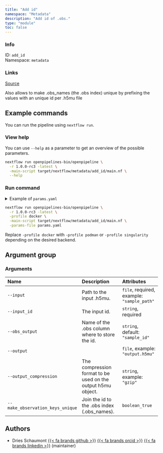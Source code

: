 ```yaml
---
title: "Add id"
namespace: "Metadata"
description: "Add id of .obs."
type: "module"
toc: false
---
```


::: {.column-margin}

### Info

ID: `add_id`  
Namespace: `metadata`

### Links
[Source](https://github.com/openpipelines-bio/openpipeline/blob/1.0.0-rc3/./src/metadata/add_id){.btn-action .btn-sm .btn-info .btn role="button"}

:::

Also allows to make .obs_names (the .obs index) unique 
by prefixing the values with an unique id per .h5mu file

## Example commands

You can run the pipeline using `nextflow run`.

### View help

You can use `--help` as a parameter to get an overview of the possible parameters.

```bash
nextflow run openpipelines-bio/openpipeline \
  -r 1.0.0-rc3 -latest \
  -main-script target/nextflow/metadata/add_id/main.nf \
  --help
```

### Run command

<details>
<summary>Example of `params.yaml`</summary>
```yaml
# Arguments
input: # please fill in - example: "sample_path"
input_id: # please fill in - example: "foo"
obs_output: "sample_id"
# output: "$id.$key.output.h5mu"
# output_compression: "gzip"
make_observation_keys_unique: false

# Nextflow input-output arguments
publish_dir: # please fill in - example: "output/"
# param_list: "my_params.yaml"
```
</details>

```bash
nextflow run openpipelines-bio/openpipeline \
  -r 1.0.0-rc3 -latest \
  -profile docker \
  -main-script target/nextflow/metadata/add_id/main.nf \
  -params-file params.yaml
```

:::{.callout-note}
Replace `-profile docker` with `-profile podman` or `-profile singularity` depending on the desired backend.
:::

## Argument group

### Arguments

|Name                             |Description                                                  |Attributes                                 |
|:--------------------------------|:------------------------------------------------------------|:------------------------------------------|
|`--input`                        |Path to the input .h5mu.                                     |`file`, required, example: `"sample_path"` |
|`--input_id`                     |The input id.                                                |`string`, required                         |
|`--obs_output`                   |Name of the .obs column where to store the id.               |`string`, default: `"sample_id"`           |
|`--output`                       |                                                             |`file`, example: `"output.h5mu"`           |
|`--output_compression`           |The compression format to be used on the output h5mu object. |`string`, example: `"gzip"`                |
|`--make_observation_keys_unique` |Join the id to the .obs index (.obs_names).                  |`boolean_true`                             |

## Authors


  * Dries Schaumont [{{< fa brands github >}}](https://github.com/DriesSchaumont) [{{< fa brands orcid >}}](https://orcid.org/0000-0002-4389-0440) [{{< fa brands linkedin >}}](https://linkedin.com/in/dries-schaumont) (maintainer)

